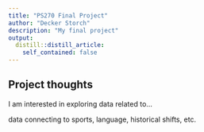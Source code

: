 ```yaml
---
title: "PS270 Final Project"
author: "Decker Storch"
description: "My final project"
output:
  distill::distill_article:
    self_contained: false
---
```




## Project thoughts

I am interested in exploring data related to...

data connecting to sports, language, historical shifts, etc.
